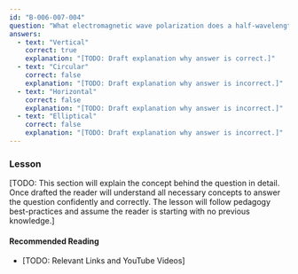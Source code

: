 ```yaml
---
id: "B-006-007-004"
question: "What electromagnetic wave polarization does a half-wavelength antenna have when it is perpendicular to the Earth's surface?"
answers:
  - text: "Vertical"
    correct: true
    explanation: "[TODO: Draft explanation why answer is correct.]"
  - text: "Circular"
    correct: false
    explanation: "[TODO: Draft explanation why answer is incorrect.]"
  - text: "Horizontal"
    correct: false
    explanation: "[TODO: Draft explanation why answer is incorrect.]"
  - text: "Elliptical"
    correct: false
    explanation: "[TODO: Draft explanation why answer is incorrect.]"
---
```


### Lesson

[TODO: This section will explain the concept behind the question in detail. Once drafted the reader will understand all necessary concepts to answer the question confidently and correctly. The lesson will follow pedagogy best-practices and assume the reader is starting with no previous knowledge.]

#### Recommended Reading

- [TODO: Relevant Links and YouTube Videos]
